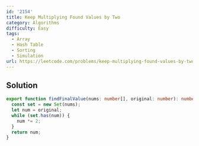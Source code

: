 ```yaml
---
id: '2154'
title: Keep Multiplying Found Values by Two
category: Algorithms
difficulty: Easy
tags:
  - Array
  - Hash Table
  - Sorting
  - Simulation
url: https://leetcode.com/problems/keep-multiplying-found-values-by-two
---
```


## Solution

```typescript showLineNumbers
export function findFinalValue(nums: number[], original: number): number {
  const set = new Set(nums);
  let num = original;
  while (set.has(num)) {
    num *= 2;
  }
  return num;
}
```
